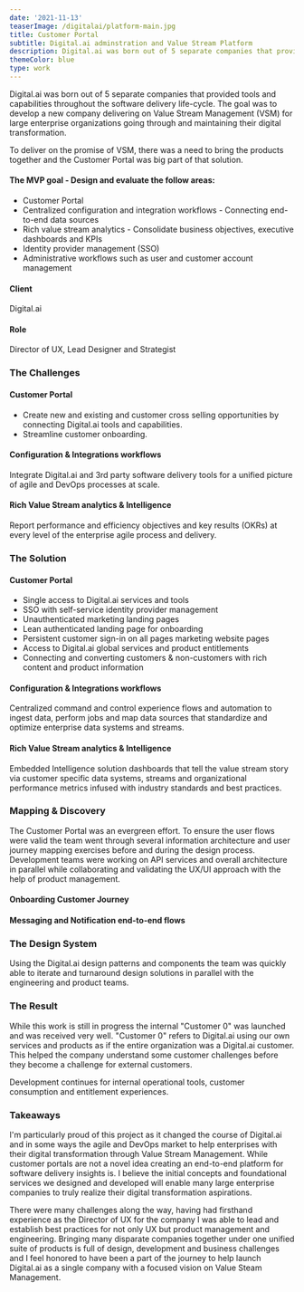 ```yaml
---
date: '2021-11-13'
teaserImage: /digitalai/platform-main.jpg
title: Customer Portal
subtitle: Digital.ai adminstration and Value Stream Platform
description: Digital.ai was born out of 5 separate companies that provided tools and capabilities throughout the software delivery life-cycle. The goal was to develop a new company delivering on Value Stream Management (VSM) for large enterprise organizations going through and maintaining their digital transformation.
themeColor: blue
type: work
---
```


<ProjectSection>

<SectionImage width="80%" margin="4" imgSrc="/digitalai/platform-main.jpg" alt="Customer Portal" />
<SectionContent margin="4">

  Digital.ai was born out of 5 separate companies that provided tools and capabilities throughout the software delivery life-cycle. The goal was to develop a new company delivering on Value Stream Management (VSM) for large enterprise organizations going through and maintaining their digital transformation.

  To deliver on the promise of VSM, there was a need to bring the products together and the Customer Portal was big part of that solution.

<SectionFlex>

<Box width="80%" marginRight="12">

#### The MVP goal - Design and evaluate the follow areas:

* Customer Portal
* Centralized configuration and integration workflows - Connecting end-to-end data sources
* Rich value stream analytics - Consolidate business objectives, executive dashboards and KPIs
* Identity provider management (SSO)
* Administrative workflows such as user and customer account management

</Box>

<Box className="attributes">

#### Client

Digital.ai

#### Role

Director of UX, Lead Designer and Strategist

</Box>
</SectionFlex>
</SectionContent>



### The Challenges

<SectionImage width="40%" margin="4" imgSrc="/challenge.png" alt="Challenge" />

<SectionContent margin="4">

#### Customer Portal
- Create new and existing and customer cross selling
opportunities by connecting Digital.ai tools and capabilities.
- Streamline customer onboarding.


#### Configuration & Integrations workflows
Integrate Digital.ai and 3rd party software delivery tools
for a unified picture of agile and DevOps processes at scale.

#### Rich Value Stream analytics & Intelligence
Report performance and efficiency objectives
and key results (OKRs) at every level of the enterprise agile process and delivery.

</SectionContent>

### The Solution

<SectionImage width="100%" margin="4" imgSrc="/digitalai/platform-solutions.png" alt="Solution" />

<SectionContent margin="4">

#### Customer Portal
* Single access to Digital.ai services and tools
* SSO with self-service identity provider management
* Unauthenticated marketing landing pages
* Lean authenticated landing page for onboarding
* Persistent customer sign-in on all pages marketing website pages
* Access to Digital.ai global services and product entitlements
* Connecting and converting customers & non-customers with rich content and product information

#### Configuration & Integrations workflows
Centralized command and control experience flows and automation to ingest data, perform jobs and map data sources that standardize and optimize enterprise data systems and streams.


#### Rich Value Stream analytics & Intelligence
Embedded Intelligence solution dashboards that tell the value stream story via customer specific data systems,
streams and organizational performance metrics infused with industry standards and best
practices.
</SectionContent>



### Mapping & Discovery
<SectionContent margin="4">

The Customer Portal was an evergreen effort. To ensure the user flows were valid the team went through several information architecture and user journey mapping exercises before and during the design process. Development teams were working on API services and overall architecture in parallel while collaborating and validating the UX/UI approach with the help of product management.
</SectionContent>

#### Onboarding Customer Journey
<SectionImage width="80%" margin="8" imgSrc="/digitalai/platform-customer-journey.jpg" alt="Onboarding Customer Journey" />

#### Messaging and Notification end-to-end flows
<SectionImage width="80%" margin="8" imgSrc="/digitalai/messaging-notifications.jpg" alt="Messaging and Notification end-to-end flows" />

### The Design System
<SectionContent margin="4">

Using the Digital.ai design patterns and components the team was quickly able to iterate and turnaround design solutions in parallel with the engineering and product teams.
</SectionContent>
<SectionImage width="80%" margin="4" imgSrc="/digitalai/design-system.jpg" alt="Digital.ai Design System" />



### The Result

<SectionImage width="80%" margin="4" imgSrc="/digitalai/platform-result.png" alt="FinCrimes Result" />
<SectionContent margin="4">

While this work is still in progress the internal "Customer 0" was launched and was received very well. "Customer 0" refers to Digital.ai using our own services and products as if the entire organization was a Digital.ai customer. This helped the company understand some customer challenges before they become a challenge for external customers.

Development continues for internal operational tools, customer consumption and entitlement experiences.

</SectionContent>


### Takeaways

<SectionContent margin="4">

I'm particularly proud of this project as it changed the course of Digital.ai and in some ways the agile and DevOps market to help enterprises with their digital transformation through Value Stream Management. While customer portals are not a novel idea creating an end-to-end platform for software delivery insights is. I believe the initial concepts and foundational services we designed and developed will enable many large enterprise companies to truly realize their digital transformation aspirations.

There were many challenges along the way, having had firsthand experience as the Director of UX for the company I was able to lead and establish best practices for not only UX but product management and engineering. Bringing many disparate companies together under one unified suite of products is full of design, development and business challenges and I feel honored to have been a part of the journey to help launch Digital.ai as a single company with a focused vision on Value Steam Management.

</SectionContent>
</ProjectSection>